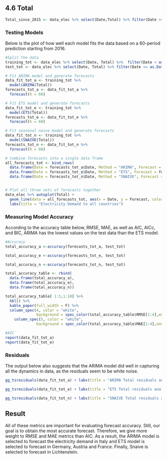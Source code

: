 
## 4.6 Total{.tabset}

```r
Total_since_2015 <- data_elec %>% select(Date,Total) %>% filter(Date >= as.Date("2015-01-01"))
```
### **Testing Models**
Below is the plot of how well each model fits the data based on a 60-period prediction starting from 2016. 
```r

#Split the data
training_tot <- data_elec %>% select(Date, Total) %>%  filter(Date < as.Date("2016-01-01"))
test_tot <- data_elec %>% select(Date, Total) %>% filter(Date >= as.Date("2016-01-01"))

# Fit ARIMA model and generate forecasts
data_fit_tot_a <- training_tot %>%
  model(ARIMA(Total))
forecasts_tot_a <- data_fit_tot_a %>%
  forecast(h = 60)

# Fit ETS model and generate forecasts
data_fit_tot_e <- training_tot %>%
  model(ETS(Total))
forecasts_tot_e <- data_fit_tot_e %>%
  forecast(h = 60)

# Fit seasonal naive model and generate forecasts
data_fit_tot_n <- training_tot %>%
  model(SNAIVE(Total))
forecasts_tot_n <- data_fit_tot_n %>%
  forecast(h = 60)

# Combine forecasts into a single data frame
all_forecasts_tot <- bind_rows(
  data.frame(Date = forecasts_tot_a$Date, Method = "ARIMA", Forecast = forecasts_tot_a$.mean),
  data.frame(Date = forecasts_tot_e$Date, Method = "ETS", Forecast = forecasts_tot_e$.mean),
  data.frame(Date = forecasts_tot_n$Date, Method = "SNAIVE", Forecast = forecasts_tot_n$.mean))


# Plot all three sets of forecasts together
data_elec %>% autoplot(Total) +
  geom_line(data = all_forecasts_tot, aes(x = Date, y = Forecast, color = Method)) +
  labs(title = "Electricity Demand to all countries")

```

### **Measuring Model Accuracy**
According to the accuracy table below, RMSE, MAE, as well as AIC, AICc, and BIC, ARIMA has the lowest values on the test data than the ETS model.
```r
#Accuracy
total_accuracy_a <-accuracy(forecasts_tot_a, test_tot)

total_accuracy_e <-accuracy(forecasts_tot_e, test_tot)

total_accuracy_n <-accuracy(forecasts_tot_n, test_tot)

total_accuracy_table <- rbind(
  data.frame(total_accuracy_a),
  data.frame(total_accuracy_e),
  data.frame(total_accuracy_n))

```

```r
total_accuracy_table[ 1:3,1:10] %>%
  kbl() %>%
  kable_paper(full_width = F) %>%
  column_spec(4, color = "white",
              background = spec_color(total_accuracy_table$RMSE[1:4],end = 0.6)) %>%
    column_spec(5, color = "white",
              background = spec_color(total_accuracy_table$MAE[1:4],end = 0.6))
```

```r
#AIC
report(data_fit_tot_a)
report(data_fit_tot_e)

```


### **Residuals**
The output below also suggests that the ARIMA model did well in capturing all the dynamics in data, as the residuals seem to be white noise.
```r
gg_tsresiduals(data_fit_tot_a) + labs(title = "ARIMA Total residuals analysis")

gg_tsresiduals(data_fit_tot_e) + labs(title = "ETS Total residuals analysis")

gg_tsresiduals(data_fit_tot_n) + labs(title = "SNAIVE Total residuals analysis")
```



## Result
All of these metrics are important for evaluating forecast accuracy. Still, our goal is to obtain the most accurate forecast. Therefore, we give more weight to RMSE and MAE metrics than AIC.
As a result, the ARIMA model is selected to forecast the electricity demand in Italy and ETS model is selected to forecast in Germany, Austria and France. Finally, Snaive is selected to forecast in Lichtenstein.




















